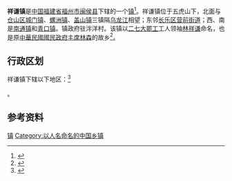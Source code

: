{{中国乡级行政区
|景观照片文件名 = 
|景观照片描述 = 
|汉语拼音 = 
|其他语言 = 
|其他语言名称 = 
|旧称 = 
|地名出处 = [[二七大罷工|二七大罷工]]工人领袖[[林祥谦|林祥谦]]
|位置图文件名 = 
|位置图描述 = 
|自定义图片= 
|建置时间 = 
|政府驻地 = 泮洋村
|毗邻 = 
|总面积 = 89平方公里
|总人口 = 
|总人口年份 = 
|户籍人口 = 18233户
|户籍人口年份 = 2017
|常住人口 = 6.1万
|常住人口年份 = 2017
|人口密度 = 
|GDP = 
|GDP年份 = 
|邮政编码 = 
|电话区号 = 591
|官方网站 =
|网站名称 = 
|35/01/21/104/000}}
'''祥谦镇'''是[[中华人民共和国|中国]][[福建省|福建省]][[福州市|福州市]][[闽侯县|闽侯县]]下辖的一个[[行政建制镇|镇]]<ref>{{PRC admin/ref sgc|{{PRC admin/parent|35/01/21/104/000}}}}</ref>。祥谦镇位于五虎山下，北面与[[仓山区|仓山区]][[城门镇|城门镇]]、[[螺洲镇|螺洲镇]]、[[盖山镇|盖山镇]]三镇隔[[乌龙江|乌龙江]]相望；东邻[[长乐区|长乐区]][[营前街道|营前街道]]；西、南是[[南通镇|南通镇]]和[[青口镇|青口镇]]。镇政府驻泮洋村。该镇以[[二七大罷工|二七大罷工]]工人领袖[[林祥谦|林祥谦]]命名，也是原[[中華民國|中華民國]][[國民政府主席|國民政府主席]][[林森|林森]]的故乡<ref>{{cite news|url=http://news.163.com/11/1101/11/7HP7CK6Q00014AEE.html|title=闽侯出了个“风流人物” 探访林森故里凤港村|publisher=[[福建日报|福建日报]]|date=2011-11-01|accessdate=2018-07-26|archive-url=https://web.archive.org/web/20180726233809/http://news.163.com/11/1101/11/7HP7CK6Q00014AEE.html|archive-date=2018-07-26|dead-url=yes}}</ref>。

== 行政区划 ==
祥谦镇下辖以下地区：<ref>{{PRC admin/ref sgc|35/01/21/104/000}}</ref>

{{PRC admin/children|35/01/21/104/000}}。

== 参考资料 ==
{{Reflist|2}}

{{闽侯县行政区划}}

[[Category:闽侯县乡镇|镇]]
[[Category:以人名命名的中国乡镇|Category:以人名命名的中国乡镇]]